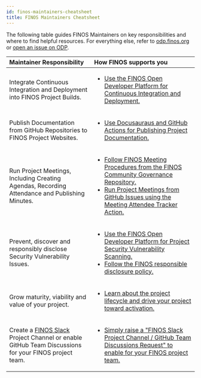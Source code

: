 ```yaml
---
id: finos-maintainers-cheatsheet
title: FINOS Maintainers Cheatsheet
---
```


The following table guides FINOS Maintainers on key responsibilities and where to find helpful resources. For everything else, refer to [odp.finos.org](https://odp.finos.org/) or [open an issue on ODP](https://github.com/finos/open-developer-platform/issues/new).

| Maintainer Responsibility | How FINOS supports you |
|:---|:---|
| Integrate Continuous Integration and Deployment into FINOS Project Builds. | <ul><li>[Use the FINOS Open Developer Platform for Continuous Integration and Deployment.](https://odp.finos.org/docs/development-infrastructure/continuous-integration/intro/)</li></ul> |
| Publish Documentation from GitHub Repositories to FINOS Project Websites. | <ul><li>[Use Docusauraus and GitHub Actions for Publishing Project Documentation.](https://odp.finos.org/docs/development-infrastructure/project-documentation#docusaurus)</li></ul> |
| Run Project Meetings, Including Creating Agendas, Recording Attendance and Publishing Minutes. | <ul><li>[Follow FINOS Meeting Procedures from the FINOS Community Governance Repository.](https://github.com/finos/community/blob/master/governance/Meeting-Procedures.md)</li><li>[Run Project Meetings from GitHub Issues using the Meeting Attendee Tracker Action.](https://odp.finos.org/docs/project-collaboration#meeting-minutes)</li></ul> |
| Prevent, discover and responsibly disclose Security Vulnerability Issues. | <ul><li>[Use the FINOS Open Developer Platform for Project Security Vulnerability Scanning.](https://odp.finos.org/docs/development-infrastructure/code-validation/whitesource)</li><li>[Follow the FINOS responsible disclosure policy.](https://finosfoundation.atlassian.net/l/c/gTEPn6J1)</li></ul> |
| Grow maturity, viability and value of your project. | <ul><li>[Learn about the project lifecycle and drive your project toward activation.](https://github.com/finos/community/blob/master/governance/Software-Projects/Project-Lifecycle.md)</li></ul> |
| Create a [FINOS Slack](https://finos-lf.slack.com/) Project Channel or enable GitHub Team Discussions for your FINOS project team. | <ul><li>[Simply raise a "FINOS Slack Project Channel / GitHub Team Discussions Request" to enable for your FINOS project team.](https://github.com/finos/open-developer-platform/issues/new?assignees=mcleo-d&labels=comms-channel-request&template=Communication_channel_request.md&title=)</li></ul> |
